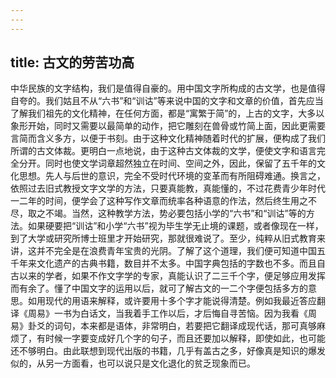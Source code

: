 ```yaml
---
---
---
```

title: 古文的劳苦功高
---




中华民族的文字结构，我们是值得自豪的。用中国文字所构成的古文学，也是值得自夸的。我们姑且不从“六书”和“训诂”等来说中国的文字和文章的价值，首先应当了解我们祖先的文化精神，在任何方面，都是“寓繁于简”的，上古的文字，大多以象形开始，同时又需要以最简单的动作，把它雕刻在兽骨或竹简上面，因此更需要言简而含义多方，以便于书刻。由于这种文化精神随着时代的扩展，便构成了我们所谓的古文体裁。更明白一点地说，由于这种古文体裁的文学，便使文字和语言完全分开。同时也使文学词章超然独立在时间、空间之外，因此，保留了五千年的文化思想。先人与后世的意识，完全不受时代环境的变革而有所阻碍难通。换言之，依照过去旧式教授文字文学的方法，只要真能教，真能懂的，不过花费青少年时代一二年的时间，便学会了这种写作文章而统率各种语意的作法，然后终生用之不尽，取之不竭。当然，这种教学方法，势必要包括小学的“六书”和“训诂”等的方法。如果硬要把“训诂”和小学“六书”视为毕生学无止境的课题，或者像现在一样，到了大学或研究所博士班里才开始研究，那就很难说了。至少，纯粹从旧式教育来讲，这并不完全是在浪费青年宝贵的光阴。了解了这个道理，我们便可知道中国五千年来文化遗产的古典书籍，数目并不太多。中国字典包括的字数也不多。而且自古以来的学者，如果不作文字学的专家，真能认识了二三千个字，便足够应用发挥而有余了。懂了中国文字的运用以后，就可了解古文的一二个字便包括多方的意思。如用现代的用语来解释，或许要用十多个字才能说得清楚。例如我最近答应翻译《周易》一书为白话文，当我着手工作以后，才后悔自寻苦恼。因为我看《周易》卦爻的词句，本来都是语体，非常明白，若要把它翻译成现代话，那可真够麻烦了，有时候一字要变成好几个字的句子，而且还要加以解释，即使如此，也可能还不够明白。由此联想到现代出版的书籍，几乎有盖古之多，好像真是知识的爆发似的，从另一方面看，也可以说只是文化退化的贫乏现象而已。